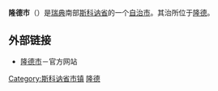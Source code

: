 {{Unreferenced|time=2018-09-29T06:28:19+00:00}}
{{Infobox Kommun|
fullname=Lunds kommun|
coatofarms=[[Image:Lund_vapen.svg|100px]]|
county=[[斯科讷省|斯科讷省]]|
province=[[斯科讷|斯科讷]]|
capital=[[隆德|隆德]]|
map=[[Image:Lund_Municipality_in_Scania_County.png|200px]]|
arearank=第201名|
area=442.87|
arealand=430.27|
populationrank=第12名|
population=103,286|
densityrank=第26名|
populationdensity=240.0|
website=http://www.lund.se/|
footnotes=面积与人口统计数据来自[[瑞典统计局|瑞典统计局]]，截至2006年12月31日}}

'''隆德市'''（{{lang-sv|Lunds kommun}}）是[[瑞典|瑞典]]南部[[斯科讷省|斯科讷省]]的一个[[瑞典自治市|自治市]]。其治所位于[[隆德|隆德]]。

== 外部链接 ==
* [https://web.archive.org/web/20170603212724/https://lund.se/ 隆德市]－官方网站

{{Skåne County}}
{{coord|55|42|N|13|12|E|display=title}}

[[Category:斯科讷省市镇|Category:斯科讷省市镇]]
[[Category:隆德|]]